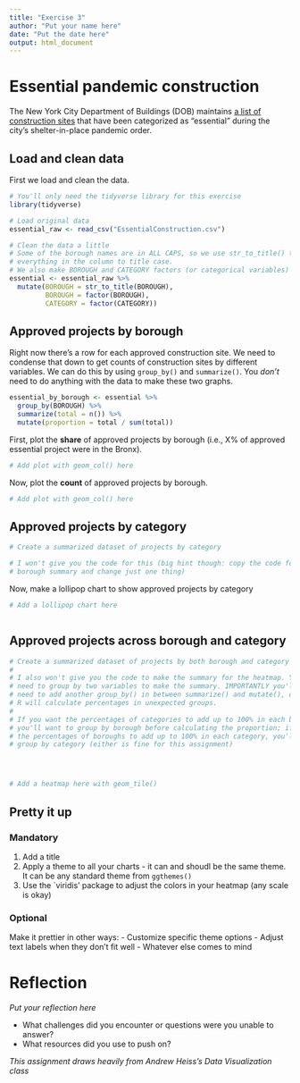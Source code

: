 ```yaml
---
title: "Exercise 3"
author: "Put your name here"
date: "Put the date here"
output: html_document
---
```



# Essential pandemic construction

The New York City Department of Buildings (DOB) maintains [a list of construction sites](https://www1.nyc.gov/assets/buildings/html/essential-active-construction.html) that have been categorized as "essential" during the city's shelter-in-place pandemic order.

## Load and clean data

First we load and clean the data.

```r
# You'll only need the tidyverse library for this exercise
library(tidyverse)

# Load original data
essential_raw <- read_csv("EssentialConstruction.csv")

# Clean the data a little
# Some of the borough names are in ALL CAPS, so we use str_to_title() to convert
# everything in the column to title case.
# We also make BOROUGH and CATEGORY factors (or categorical variables)
essential <- essential_raw %>% 
  mutate(BOROUGH = str_to_title(BOROUGH),
         BOROUGH = factor(BOROUGH),
         CATEGORY = factor(CATEGORY))


```

## Approved projects by borough

Right now there's a row for each approved construction site. We need to condense that down to get counts of construction sites by different variables. We can do this by using `group_by()` and `summarize()`. You *don't* need to do anything with the data to make these two graphs.
```r
essential_by_borough <- essential %>% 
  group_by(BOROUGH) %>% 
  summarize(total = n()) %>% 
  mutate(proportion = total / sum(total))
```


First, plot the **share** of approved projects by borough (i.e., X% of approved essential project were in the Bronx). 

```r
# Add plot with geom_col() here


```

Now, plot the **count** of approved projects by borough. 
```r
# Add plot with geom_col() here

```


## Approved projects by category

```r
# Create a summarized dataset of projects by category

# I won't give you the code for this (big hint though: copy the code for the
# borough summary and change just one thing)
```

Now, make a lollipop chart to show approved projects by category
```r
# Add a lollipop chart here



```


## Approved projects across borough and category

```r
# Create a summarized dataset of projects by both borough and category
#
# I also won't give you the code to make the summary for the heatmap. You'll
# need to group by two variables to make the summary. IMPORTANTLY you'll also
# need to add another group_by() in between summarize() and mutate(), otherwise,
# R will calculate percentages in unexpected groups. 
#
# If you want the percentages of categories to add up to 100% in each borough,
# you'll want to group by borough before calculating the proportion; if you want
# the percentages of boroughs to add up to 100% in each category, you'll want to
# group by category (either is fine for this assignment)





```

```r

# Add a heatmap here with geom_tile()

```


## Pretty it up 

### Mandatory 

1. Add a title
2. Apply a theme to all your charts - it can and shoudl be the same theme. It can be any standard theme from `ggthemes()`
3. Use the `viridis' package to adjust the colors in your heatmap (any scale is okay)

### Optional 

Make it prettier in other ways:
 - Customize specific theme options
 - Adjust text labels when they don't fit well
 - Whatever else comes to mind


# Reflection

*Put your reflection here*

- What challenges did you encounter or questions were you unable to answer? 
- What resources did you use to push on? 


*This assignment draws heavily from Andrew Heiss's Data Visualization class* 
